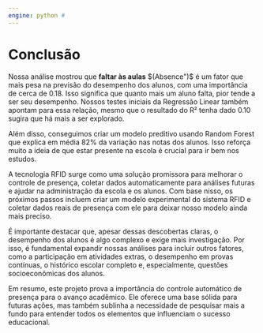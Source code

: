 ```yaml
---
engine: python # 
---
```


# Conclusão

Nossa análise mostrou que **faltar às aulas** $(Absence")$ é um fator que mais pesa na previsão do desempenho dos alunos, com uma importância de cerca de 0.18. Isso significa que quanto mais um aluno falta, pior tende a ser seu desempenho. Nossos testes iniciais da Regressão Linear também apontam para essa relação, mesmo que o resultado do R² tenha dado 0.10 sugira que há mais a ser explorado.

Além disso, conseguimos criar um modelo preditivo usando Random Forest que explica em média 82% da variação nas notas dos alunos. Isso reforça muito a ideia de que estar presente na escola é crucial para ir bem nos estudos.

A tecnologia RFID surge como uma solução promissora para melhorar o controle de presença, coletar dados automaticamente para análises futuras e ajudar na administração da escola e os alunos. Com base nisso, os próximos passos incluem criar um modelo experimental do sistema RFID e coletar dados reais de presença com ele para deixar nosso modelo ainda mais preciso.

É importante destacar que, apesar dessas descobertas claras, o desempenho dos alunos é algo complexo e exige mais investigação. Por isso, é fundamental expandir nossas análises para incluir outros fatores, como a participação em atividades extras, o desempenho em provas contínuas, o histórico escolar completo e, especialmente, questões socioeconômicas dos alunos.

Em resumo, este projeto prova a importância do controle automático de presença para o avanço acadêmico. Ele oferece uma base sólida para futuras ações, mas também sublinha a necessidade de pesquisar mais a fundo para entender todos os elementos que influenciam o sucesso educacional.
